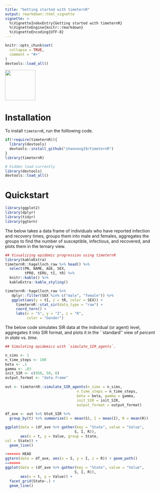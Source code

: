 ```yaml
---
title: "Getting started with timeternR"
output: rmarkdown::html_vignette
vignette: >
  %\VignetteIndexEntry{Getting started with timeternR}
  %\VignetteEngine{knitr::rmarkdown}
  %\VignetteEncoding{UTF-8}
---
```


```r
knitr::opts_chunk$set(
  collapse = TRUE,
  comment = "#>"
)
devtools::load_all()
```

<left>
![](timeternRhex.png){width=100px}
</left>

# Installation

To install `timeternR`, run the folllowing code.

```r
if(!require(timeternR)){
  library(devtools)
  devtools::install_github("shannong19/timeternR")
}
library(timeternR)
```

```r
# hidden load currently
library(devtools)
devtools::load_all()
```

# Quickstart

```r
library(ggplot2)
library(dplyr)
library(tidyr)
library(ggtern)
```

The below takes a data frame of individuals who have reported infection and recovery times, groups them into male and females, aggregates the groups to find the number of susceptible, infectious, and recovered, and plots them in the ternary view.

```r

## Visualizing epidemic progression using timeternR
library(kableExtra)
timeternR::hagelloch_raw %>% head() %>%
  select(PN, NAME, AGE, SEX,
         tPRO, tERU, tI, tR) %>%
  knitr::kable() %>%
  kableExtra::kable_styling()

timeternR::hagelloch_raw %>%
   dplyr::filter(SEX %in% c("male", "female")) %>%
   ggplot(aes(y = tI, z = tR, color = SEX)) +
     timeternR::stat_sir(data_type = "raw") + 
     coord_tern() +
     labs(x = "S", y = "I", z = "R",
          color = "Gender")

```


The below code simulates SIR data at the individual (or agent) level, aggregates it into SIR format, and plots it in the ``standard'' view of *percent in state* vs. *time*.

	
```r


## Simulating epidemics with `simulate_SIR_agents`.

n_sims <- 1
n_time_steps <- 100
beta <- .1
gamma <- .03
init_SIR <- c(950, 50, 0)
output_format <- "data.frame"
    
out <- timeternR::simulate_SIR_agents(n_sims = n_sims,
                                 n_time_steps = n_time_steps,
                                 beta = beta, gamma = gamma,
                                 init_SIR = init_SIR,
                                 output_format = output_format)
                                 
df_ave <- out %>% UtoX_SIR %>%
  group_by(t) %>% summarize(S = mean(S), I = mean(I), R = mean(R))

ggplot(data = (df_ave %>% gather(key = "State", value = "Value",
                                S, I, R)),
       aes(x = t, y = Value, group = State,
col = State)) +
  geom_line()

<<<<<<< HEAD
ggtern(data = df_ave, aes(x = S, y = I, z = R)) + geom_path()
=======
ggplot(data = (df_ave %>% gather(key = "State", value = "Value",
                                S, I, R)),
       aes(x = t, y = Value)) +
  facet_grid(State~.) + 
  geom_line()



```


